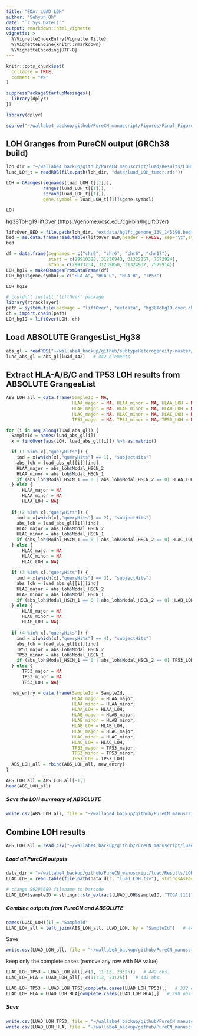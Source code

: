 ```yaml
---
title: "EDA: LUAD_LOH"
author: "Sehyun Oh"
date: "`r Sys.Date()`"
output: rmarkdown::html_vignette
vignette: >
  %\VignetteIndexEntry{Vignette Title}
  %\VignetteEngine{knitr::rmarkdown}
  %\VignetteEncoding{UTF-8}
---
```


```r
knitr::opts_chunk$set(
  collapse = TRUE,
  comment = "#>"
)
```

```r
suppressPackageStartupMessages({
  library(dplyr)
})
```

```r
library(dplyr)
```

```r
source("~/wallabe4_backup/github/PureCN_manuscript/Figures/Final_Figures/non_dup.R")
```

## LOH Granges from PureCN output (GRCh38 build)
```r
loh_dir = "~/wallabe4_backup/github/PureCN_manuscript/luad/Results/LOH"
luad_LOH_t = readRDS(file.path(loh_dir, "data/luad_LOH_tumor.rds")) 

LOH = GRanges(seqnames(luad_LOH_t[[1]]), 
              ranges(luad_LOH_t[[1]]), 
              strand(luad_LOH_t[[1]]), 
              gene.symbol = luad_LOH_t[[1]]$gene.symbol)

LOH
```

hg38ToHg19 liftOver (https://genome.ucsc.edu/cgi-bin/hgLiftOver)
```r
liftOver_BED = file.path(loh_dir, "extdata/hglft_genome_139_145390.bed")
bed = as.data.frame(read.table(liftOver_BED,header = FALSE, sep="\t",stringsAsFactors=FALSE, quote=""))
bed
```

```r
df = data.frame(seqnames = c("chr6", "chr6", "chr6", "chr17"),
                start = c(29910328, 31236943, 31322257, 7572924), 
                stop = c(29913234, 31239850, 31324937, 7579914))
LOH_hg19 = makeGRangesFromDataFrame(df)
LOH_hg19$gene.symbol = c("HLA-A", "HLA-C", "HLA-B", "TP53")

LOH_hg19
```

```r
# couldn't install 'liftOver' package
library(rtracklayer)
path = system.file(package = "liftOver", "extdata", "hg38ToHg19.over.chain")
ch = import.chain(path)
LOH_hg19 = liftOver(LOH, ch)
```

## Load ABSOLUTE GrangesList_Hg38
```r
abs_gl = readRDS("~/wallabe4_backup/github/subtypeHeterogeneity-master/inst/extdata/ABSOLUTE_grangeslist.rds")
luad_abs_gl = abs_gl[luad_442]   # 442 elements
```

## Extract HLA-A/B/C and TP53 LOH results from ABSOLUTE GrangesList
```r
ABS_LOH_all = data.frame(SampleId = NA, 
                         HLAA_major = NA, HLAA_minor = NA, HLAA_LOH = NA, 
                         HLAB_major = NA, HLAB_minor = NA, HLAB_LOH = NA, 
                         HLAC_major = NA, HLAC_minor = NA, HLAC_LOH = NA, 
                         TP53_major = NA, TP53_minor = NA, TP53_LOH = NA)

for (i in seq_along(luad_abs_gl)) {
  SampleId = names(luad_abs_gl[i])
  x = findOverlaps(LOH, luad_abs_gl[[i]]) %>% as.matrix()

  if (1 %in% x[,"queryHits"]) {
    ind = x[which(x[,"queryHits"] == 1), "subjectHits"]
    abs_loh = luad_abs_gl[[i]][ind]
    HLAA_major = abs_loh$Modal_HSCN_2
    HLAA_minor = abs_loh$Modal_HSCN_1
    if (abs_loh$Modal_HSCN_1 == 0 | abs_loh$Modal_HSCN_2 == 0) HLAA_LOH = TRUE else HLAA_LOH = FALSE
  } else {
      HLAA_major = NA
      HLAA_minor = NA
      HLAA_LOH = NA}
  
  if (2 %in% x[,"queryHits"]) {
    ind = x[which(x[,"queryHits"] == 2), "subjectHits"]
    abs_loh = luad_abs_gl[[i]][ind]
    HLAC_major = abs_loh$Modal_HSCN_2
    HLAC_minor = abs_loh$Modal_HSCN_1
    if (abs_loh$Modal_HSCN_1 == 0 | abs_loh$Modal_HSCN_2 == 0) HLAC_LOH = TRUE else HLAC_LOH = FALSE
  } else {
      HLAC_major = NA
      HLAC_minor = NA
      HLAC_LOH = NA}
  
  if (3 %in% x[,"queryHits"]) {
    ind = x[which(x[,"queryHits"] == 3), "subjectHits"]
    abs_loh = luad_abs_gl[[i]][ind]
    HLAB_major = abs_loh$Modal_HSCN_2
    HLAB_minor = abs_loh$Modal_HSCN_1
    if (abs_loh$Modal_HSCN_1 == 0 | abs_loh$Modal_HSCN_2 == 0) HLAB_LOH = TRUE else HLAB_LOH = FALSE
  } else {
      HLAB_major = NA
      HLAB_minor = NA
      HLAB_LOH = NA}
  
  if (4 %in% x[,"queryHits"]) {
    ind = x[which(x[,"queryHits"] == 4), "subjectHits"]
    abs_loh = luad_abs_gl[[i]][ind]
    TP53_major = abs_loh$Modal_HSCN_2
    TP53_minor = abs_loh$Modal_HSCN_1
    if (abs_loh$Modal_HSCN_1 == 0 | abs_loh$Modal_HSCN_2 == 0) TP53_LOH = TRUE else TP53_LOH = FALSE
  } else {
      TP53_major = NA
      TP53_minor = NA
      TP53_LOH = NA}

  new_entry = data.frame(SampleId = SampleId,
                         HLAA_major = HLAA_major,
                         HLAA_minor = HLAA_minor,
                         HLAA_LOH = HLAA_LOH, 
                         HLAB_major = HLAB_major,
                         HLAB_minor = HLAB_minor,
                         HLAB_LOH = HLAB_LOH,
                         HLAC_major = HLAC_major,
                         HLAC_minor = HLAC_minor,
                         HLAC_LOH = HLAC_LOH, 
                         TP53_major = TP53_major,
                         TP53_minor = TP53_minor,
                         TP53_LOH = TP53_LOH)
  ABS_LOH_all = rbind(ABS_LOH_all, new_entry)
}

ABS_LOH_all = ABS_LOH_all[-1,]
head(ABS_LOH_all)
```

##### Save the LOH summary of ABSOLUTE
```r
write.csv(ABS_LOH_all, file = "~/wallabe4_backup/github/PureCN_manuscript/luad/Results/LOH/extdata/luad_ABS_LOH_all.tsv")
```

## Combine LOH results
```r
ABS_LOH_all = read.csv("~/wallabe4_backup/github/PureCN_manuscript/luad/Results/LOH/extdata/luad_ABS_LOH_all.tsv")[,-1]
```

##### Load all PureCN outputs
```r
data_dir = "~/wallabe4_backup/github/PureCN_manuscript/luad/Results/LOH/extdata"
LUAD_LOH = read.table(file.path(data_dir, "luad_LOH.tsv"), stringsAsFactors = FALSE)

# change S0293689 filename to barcode
LUAD_LOH$sampleID = stringr::str_extract(LUAD_LOH$sampleID, "TCGA.{11}")
```

##### Combine outputs from PureCN and ABSOLUTE
```r
names(LUAD_LOH)[1] = "SampleId"
LUAD_LOH_all = left_join(ABS_LOH_all, LUAD_LOH, by = "SampleId")   # 442 obs.
```

Save
```r
write.csv(LUAD_LOH_all, file = "~/wallabe4_backup/github/PureCN_manuscript/luad/Results/LOH/extdata/luad_LOH_both.tsv")
```

keep only the complete cases (remove any row with NA value)
```r
LUAD_LOH_TP53 = LUAD_LOH_all[,c(1, 11:13, 23:25)]   # 442 obs.
LUAD_LOH_HLA = LUAD_LOH_all[,-c(11:13, 23:25)]   # 442 obs.

LUAD_LOH_TP53 = LUAD_LOH_TP53[complete.cases(LUAD_LOH_TP53),]   # 332 obs.
LUAD_LOH_HLA = LUAD_LOH_HLA[complete.cases(LUAD_LOH_HLA),]   # 298 obs.
```

##### Save
```r
write.csv(LUAD_LOH_TP53, file = "~/wallabe4_backup/github/PureCN_manuscript/luad/Results/LOH/extdata/luad_TP53_all.tsv")
write.csv(LUAD_LOH_HLA, file = "~/wallabe4_backup/github/PureCN_manuscript/luad/Results/LOH/extdata/luad_HLA_all.tsv")
```